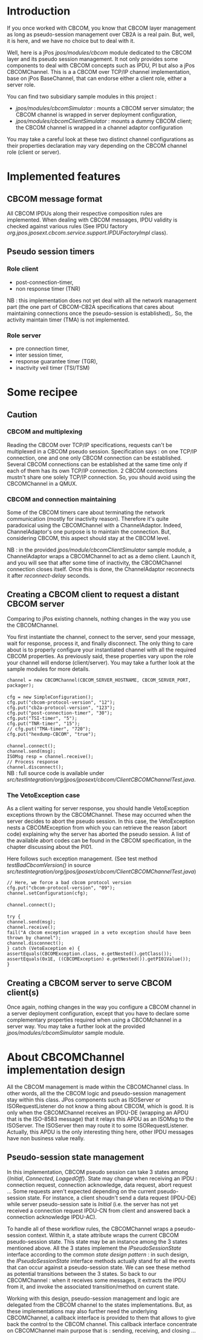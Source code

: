 = Introduction =
If you once worked with CBCOM, you know that CBCOM layer management as long as pseudo-session management over CB2A is a real pain. But, well, it is here, and we have no choice but to deal with it.
 
Well, here is a jPos ''jpos/modules/cbcom'' module dedicated to the CBCOM layer and its pseudo session management. 
It not only provides some components to deal with CBCOM concepts such as IPDU, PI but also a jPos CBCOMChannel.
This is a a CBCOM over TCP/IP channel implementation, base on jPos BaseChannel,  that can endorse either a client role, either a server role. 

You can find two subsidiary sample modules in this project :
* ''jpos/modules/cbcomSimulator'' : mounts a CBCOM server simulator; the CBCOM channel is wrapped in server deployment configuration,
* ''jpos/modules/cbcomClientSimulator'' :   mounts a dummy CBCOM client; the CBCOM channel is wrapped in a channel adaptor configuration
You may take a careful look at these two distinct channel configurations as their properties declaration may vary depending on the CBCOM channel role (client or server). 


= Implemented features =
== CBCOM message format ==
All CBCOM IPDUs along their respective composition rules are implemented.
When dealing with CBCOM messages, IPDU validity is checked against various rules (See IPDU factory ''org.jpos.jposext.cbcom.service.support.IPDUFactoryImpl'' class).   
== Pseudo session timers ==
=== Role client ===
* post-connection-timer,
* non response timer (TNR)
NB : this implementation does not yet deal with all the network management part (the one part of CBCOM-CB2A specifications that cares about maintaining connections once the pseudo-session is established),. So, the activity maintain timer (TMA)  is not implemented.
=== Role server ===
* pre connection timer,
* inter session timer,
* response guarantee timer (TGR),
* inactivity veil timer (TSI/TSM)


= Some recipee =
== Caution ==
=== CBCOM and multiplexing ===
Reading the CBCOM over TCP/IP specifications, requests can't be multiplexed in a CBCOM pseudo session.
Specification says  : on one TCP/IP connection, one and one only CBCOM connection can be established. Several CBCOM connections can be established at the same time only if each of them has its own TCP/IP connection. 2 CBCOM connections mustn't share one solely TCP/IP connection.
So, you should avoid using the CBCOMChannel in a QMUX.

=== CBCOM and connection maintaining ===
Some of the CBCOM timers care about terminating the network communication (mostly for inactivity reason).
Therefore it's quite paradoxical using the CBCOMChannel  with a ChannelAdaptor. Indeed, ChannelAdaptor's one purpose is to maintain the connection. But, considering CBCOM, this aspect should stay at the CBCOM level.

NB : in the provided ''jpos/module/cbcomClientSimulator'' sample module, a ChannelAdaptor wraps a CBCOMChannel to act as a demo client. Launch it, and you will see that after some time of inactivity, the CBCOMChannel connection closes itself. Once this is done, the ChannelAdaptor reconnects it after ''reconnect-delay'' seconds. 

== Creating a CBCOM client to request a distant CBCOM server ==
Comparing to jPos existing channels, nothing changes in the way you use the CBCOMChannel.
 
You first instantiate the channel, connect to the server, send your message, wait for response, process it, and finally disconnect.
The only thing to care about is to properly configure your instantiated channel with all the required CBCOM properties. As previously said, these properties vary upon the role your channel will endorse (client/server). You may take a further look at the sample modules for more details. 

<code>channel = new CBCOMChannel(CBCOM_SERVER_HOSTNAME, CBCOM_SERVER_PORT,	packager);</code><br>
<code></code><br>
<code>cfg = new SimpleConfiguration();</code><br>
<code>cfg.put("cbcom-protocol-version", "12");</code><br>
<code>cfg.put("cb2a-protocol-version", "123");</code><br>
<code>cfg.put("post-connection-timer", "30");</code><br>
<code>cfg.put("TSI-timer", "5");</code><br>
<code>cfg.put("TNR-timer", "15");</code><br>
<code>// cfg.put("TMA-timer", "720");</code><br>
<code>cfg.put("hexdump-CBCOM", "true");</code><br>
<code></code><br>
<code>channel.connect();</code><br>
<code>channel.send(msg);</code><br>
<code>ISOMsg resp = channel.receive();</code><br>
<code>// Process response</code><br>
<code>channel.disconnect();</code><br>

NB : full source code is available under ''src/testIntegration/org/jpos/jposext/cbcom/ClientCBCOMChannelTest.java''.

=== The VetoException case ===
As a client waiting for server response, you should handle VetoException exceptions thrown by the CBCOMChannel. These may occurred when the server decides to abort the pseudo session. In this case, the VetoException nests a CBCOMException from which you can retrieve the reason (abort code) explaining why the server has aborted the pseudo session. 
A list of the available abort codes can be found in the CBCOM specification, in the chapter discussing about the PI01.

Here follows such exception management. (See test method ''testBadCbcomVersion()'' in source ''src/testIntegration/org/jpos/jposext/cbcom/ClientCBCOMChannelTest.java'')

<code>// Here, we force a bad cbcom protocol version</code><br>
<code>cfg.put("cbcom-protocol-version", "09");</code><br>
<code>channel.setConfiguration(cfg);</code><br>
<code></code><br>
<code>channel.connect();</code><br>
<code></code><br>
<code>try {</code><br>
<code>  channel.send(msg);</code><br>
<code>  channel.receive();</code><br>
<code>  fail("A cbcom exception wrapped in a veto exception should have been thrown by channel");</code><br>
<code>  channel.disconnect();</code><br>
<code>} catch (VetoException e) {</code><br>
<code>  assertEquals(CBCOMException.class, e.getNested().getClass());</code><br>
<code>  assertEquals(0x1E, ((CBCOMException) e.getNested()).getPI01Value());</code><br>
<code>}</code><br>

== Creating a CBCOM server to serve CBCOM client(s) ==
Once again, nothing changes in the way you configure a CBCOM channel in a server deployment configuration, except that you have to declare some complementary properties required when using a CBCOMchannel in a server way.
You may take a further look at the provided  ''jpos/modules/cbcomSimulator'' sample module.

= About CBCOMChannel implementation design =
All the CBCOM management is made within the CBCOMChannel class. In other words, all the the CBCOM logic and pseudo-session management stay within this class. 
JPos components such as ISOServer or ISORequestListener do not know a thing about CBCOM, which is good.
It is only when the CBCOMChannel receives an IPDU-DE (wrapping an APDU that is the ISO-8583 message) that it relays this APDU as an ISOMsg to the ISOServer. The ISOServer then may route it to some ISORequestListener. Actually, this APDU is the only interesting thing here, other IPDU messages have non business value really.

== Pseudo-session state management ==
In this implementation, CBCOM pseudo session can take 3 states among {''Initial'', ''Connected'', ''LoggedOff''}.
State may change when receiving an IPDU : connection request, connection acknowledge, data request, abort request ... Some requests aren't expected depending on the current pseudo-session state. For instance, a client shoudn't send a data request (IPDU-DE) while server pseudo-session sate is ''Initial'' (i.e.  the server has not yet received a connection request IPDU-CN from client and answered back a connection acknowledge IPDU-AC).

To handle all of these workflow rules, the CBCOMChannel wraps a pseudo-session context. Within it, a state attribute wraps the current CBCOM pseudo-session state.  
This state may be an instance among the 3 states mentioned above. All the 3 states  implement the ''IPseudoSessionState'' interface according to the common ''state design pattern'' : in such design, the ''IPseudoSessionState'' interface methods actually stand for all the events that can occur against a pseudo-session state. We can see these method as potential transitions between the 3 states.
So back to our CBCOMChannel : when it receives some messages, it extracts the IPDU from it, and invoke the associated transition/method on current state. 

Working with this design, pseudo-session management and logic are delegated from the CBCOM channel to the states implementations.
But, as these implementations may also further need the underlying CBCOMChannel, a callback interface is provided to them that allows to give back the control to the CBCOM channel. This callback interface concentrate on CBCOMChannel main purpose that is : sending, receiving, and closing ...
